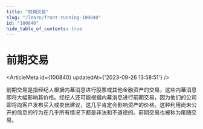 ```yaml
---
title: "前期交易"
slug: "/learn/front-running-100840"
id: "100840"
hide_table_of_contents: true
---
```



# 前期交易

<ArticleMeta id={100840} updatedAt={'2023-09-26 13:58:51'} />
<div className='border-solid border-b border-t-0 my-4 border-[var(--ifm-color-gray-300)]' />

前期交易是指经纪人根据内幕消息进行股票或其他金融资产的交易，这些内幕消息即将大幅影响其价格。经纪人还可能根据内幕消息进行前期交易，因为他们的公司即将向客户发布买入或卖出建议，这几乎肯定会影响资产的价格。这种利用尚未公开的信息的行为在几乎所有情况下都是非法和不道德的。前期交易也被称为尾随交易。
